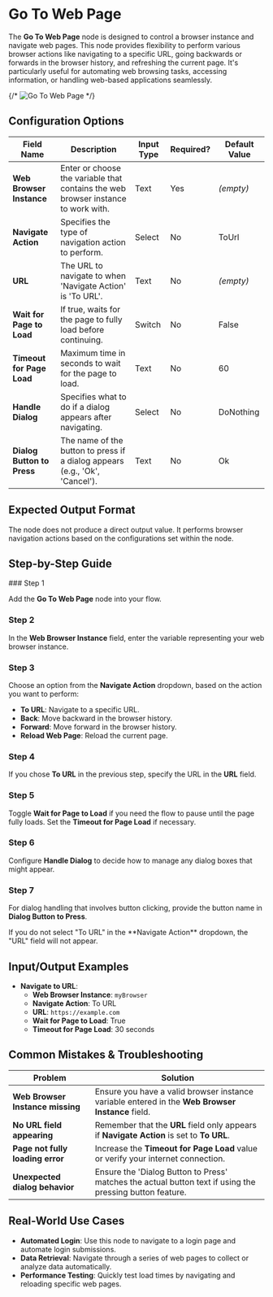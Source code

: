 
# Go To Web Page

The **Go To Web Page** node is designed to control a browser instance and navigate web pages. This node provides flexibility to perform various browser actions like navigating to a specific URL, going backwards or forwards in the browser history, and refreshing the current page. It's particularly useful for automating web browsing tasks, accessing information, or handling web-based applications seamlessly.

{/* ![Go To Web Page](./go-to-web-page.png) */}

## Configuration Options

| Field Name                 | Description                                                                       | Input Type | Required? | Default Value |
| -------------------------- | --------------------------------------------------------------------------------- | ---------- | --------- | ------------- |
| **Web Browser Instance**   | Enter or choose the variable that contains the web browser instance to work with. | Text       | Yes       | _(empty)_     |
| **Navigate Action**        | Specifies the type of navigation action to perform.                               | Select     | No        | ToUrl         |
| **URL**                    | The URL to navigate to when 'Navigate Action' is 'To URL'.                        | Text       | No        | _(empty)_     |
| **Wait for Page to Load**  | If true, waits for the page to fully load before continuing.                      | Switch     | No        | False         |
| **Timeout for Page Load**  | Maximum time in seconds to wait for the page to load.                             | Text       | No        | 60            |
| **Handle Dialog**          | Specifies what to do if a dialog appears after navigating.                        | Select     | No        | DoNothing     |
| **Dialog Button to Press** | The name of the button to press if a dialog appears (e.g., 'Ok', 'Cancel').       | Text       | No        | Ok            |

## Expected Output Format

The node does not produce a direct output value. It performs browser navigation actions based on the configurations set within the node.

## Step-by-Step Guide

<Steps>
### Step 1

Add the **Go To Web Page** node into your flow.

### Step 2

In the **Web Browser Instance** field, enter the variable representing your web browser instance.

### Step 3

Choose an option from the **Navigate Action** dropdown, based on the action you want to perform:

- **To URL**: Navigate to a specific URL.
- **Back**: Move backward in the browser history.
- **Forward**: Move forward in the browser history.
- **Reload Web Page**: Reload the current page.

### Step 4

If you chose **To URL** in the previous step, specify the URL in the **URL** field.

### Step 5

Toggle **Wait for Page to Load** if you need the flow to pause until the page fully loads. Set the **Timeout for Page Load** if necessary.

### Step 6

Configure **Handle Dialog** to decide how to manage any dialog boxes that might appear.

### Step 7

For dialog handling that involves button clicking, provide the button name in **Dialog Button to Press**.

</Steps>

<Callout type="info" title="Note">
  If you do not select "To URL" in the **Navigate Action** dropdown, the "URL"
  field will not appear.
</Callout>

## Input/Output Examples

- **Navigate to URL**:
  - **Web Browser Instance**: `myBrowser`
  - **Navigate Action**: To URL
  - **URL**: `https://example.com`
  - **Wait for Page to Load**: True
  - **Timeout for Page Load**: 30 seconds

## Common Mistakes & Troubleshooting

| Problem                          | Solution                                                                                                 |
| -------------------------------- | -------------------------------------------------------------------------------------------------------- |
| **Web Browser Instance missing** | Ensure you have a valid browser instance variable entered in the **Web Browser Instance** field.         |
| **No URL field appearing**       | Remember that the **URL** field only appears if **Navigate Action** is set to **To URL**.                |
| **Page not fully loading error** | Increase the **Timeout for Page Load** value or verify your internet connection.                         |
| **Unexpected dialog behavior**   | Ensure the 'Dialog Button to Press' matches the actual button text if using the pressing button feature. |

## Real-World Use Cases

- **Automated Login**: Use this node to navigate to a login page and automate login submissions.
- **Data Retrieval**: Navigate through a series of web pages to collect or analyze data automatically.
- **Performance Testing**: Quickly test load times by navigating and reloading specific web pages.
